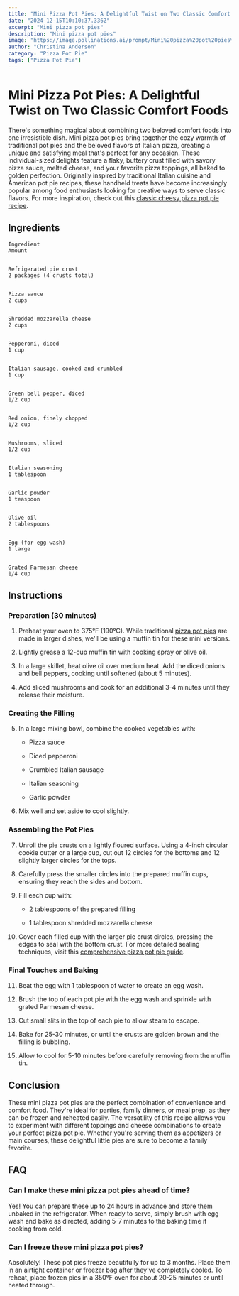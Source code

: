 ```yaml
---
title: "Mini Pizza Pot Pies: A Delightful Twist on Two Classic Comfort Foods"
date: "2024-12-15T10:10:37.336Z"
excerpt: "Mini pizza pot pies"
description: "Mini pizza pot pies"
image: "https://image.pollinations.ai/prompt/Mini%20pizza%20pot%20pies%2C%20realistic%20photo%2C%20high%20quality%2C%204k?width=1024&height=1024&nologo=true"
author: "Christina Anderson"
category: "Pizza Pot Pie"
tags: ["Pizza Pot Pie"]
---
```


# Mini Pizza Pot Pies: A Delightful Twist on Two Classic Comfort Foods


There's something magical about combining two beloved comfort foods into one irresistible dish. Mini pizza pot pies bring together the cozy warmth of traditional pot pies and the beloved flavors of Italian pizza, creating a unique and satisfying meal that's perfect for any occasion. These individual-sized delights feature a flaky, buttery crust filled with savory pizza sauce, melted cheese, and your favorite pizza toppings, all baked to golden perfection. Originally inspired by traditional Italian cuisine and American pot pie recipes, these handheld treats have become increasingly popular among food enthusiasts looking for creative ways to serve classic flavors. For more inspiration, check out this [classic cheesy pizza pot pie recipe](https://healtystack.com/cheesy-pizza-pot-pie/).



## Ingredients




    Ingredient
    Amount


    Refrigerated pie crust
    2 packages (4 crusts total)


    Pizza sauce
    2 cups


    Shredded mozzarella cheese
    2 cups


    Pepperoni, diced
    1 cup


    Italian sausage, cooked and crumbled
    1 cup


    Green bell pepper, diced
    1/2 cup


    Red onion, finely chopped
    1/2 cup


    Mushrooms, sliced
    1/2 cup


    Italian seasoning
    1 tablespoon


    Garlic powder
    1 teaspoon


    Olive oil
    2 tablespoons


    Egg (for egg wash)
    1 large


    Grated Parmesan cheese
    1/4 cup





## Instructions


### Preparation (30 minutes)


1. Preheat your oven to 375°F (190°C). While traditional [pizza pot pies](https://healtystack.com/easy-pizza-pot-pie/) are made in larger dishes, we'll be using a muffin tin for these mini versions.



2. Lightly grease a 12-cup muffin tin with cooking spray or olive oil.



3. In a large skillet, heat olive oil over medium heat. Add the diced onions and bell peppers, cooking until softened (about 5 minutes).



4. Add sliced mushrooms and cook for an additional 3-4 minutes until they release their moisture.



### Creating the Filling


5. In a large mixing bowl, combine the cooked vegetables with:



    - Pizza sauce

    - Diced pepperoni

    - Crumbled Italian sausage

    - Italian seasoning

    - Garlic powder



6. Mix well and set aside to cool slightly.



### Assembling the Pot Pies


7. Unroll the pie crusts on a lightly floured surface. Using a 4-inch circular cookie cutter or a large cup, cut out 12 circles for the bottoms and 12 slightly larger circles for the tops.



8. Carefully press the smaller circles into the prepared muffin cups, ensuring they reach the sides and bottom.



9. Fill each cup with:



    - 2 tablespoons of the prepared filling

    - 1 tablespoon shredded mozzarella cheese



10. Cover each filled cup with the larger pie crust circles, pressing the edges to seal with the bottom crust. For more detailed sealing techniques, visit this [comprehensive pizza pot pie guide](https://healtystack.com/pizza-pot-pie-recipe/).



### Final Touches and Baking


11. Beat the egg with 1 tablespoon of water to create an egg wash.



12. Brush the top of each pot pie with the egg wash and sprinkle with grated Parmesan cheese.



13. Cut small slits in the top of each pie to allow steam to escape.



14. Bake for 25-30 minutes, or until the crusts are golden brown and the filling is bubbling.



15. Allow to cool for 5-10 minutes before carefully removing from the muffin tin.



## Conclusion


These mini pizza pot pies are the perfect combination of convenience and comfort food. They're ideal for parties, family dinners, or meal prep, as they can be frozen and reheated easily. The versatility of this recipe allows you to experiment with different toppings and cheese combinations to create your perfect pizza pot pie. Whether you're serving them as appetizers or main courses, these delightful little pies are sure to become a family favorite.



## FAQ


### Can I make these mini pizza pot pies ahead of time?

Yes! You can prepare these up to 24 hours in advance and store them unbaked in the refrigerator. When ready to serve, simply brush with egg wash and bake as directed, adding 5-7 minutes to the baking time if cooking from cold.



### Can I freeze these mini pizza pot pies?

Absolutely! These pot pies freeze beautifully for up to 3 months. Place them in an airtight container or freezer bag after they've completely cooled. To reheat, place frozen pies in a 350°F oven for about 20-25 minutes or until heated through.


